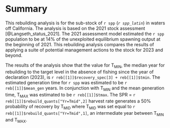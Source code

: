 # Summary{-}

This rebuilding analysis is for the sub-stock of `r spp` (_`r spp_latin`_) in waters off California. The analysis is based on the 2021 stock assessment [@Langseth_status_2021]. The 2021 assessment model estimated the `r spp` population to be at 14% of the unexploited equilibrium spawning output at the beginning of 2021. This rebuilding analysis compares the results of applying a suite of potential management actions to the stock for 2023 and beyond.

The results of the analysis show that the value for $\text{T}_\text{MIN}$, the median year for rebuilding to the target level in the absence of fishing since the year of declaration (2023), is `r reb[[1]]$recovery_spec[3] + reb[[1]]$tmin `. The estimated generation time for `r spp` was estimated to be `r reb[[1]]$mean_gen` years. In conjunction with $\text{T}_\text{MIN}$ and the mean generation time, $\text{T}_\text{MAX}$ was estimated to be `r reb[[1]]$tmax `. The SPR = `r reb[[1]]$rebuild_quants["Yr=Tmid",2]` harvest rate generates a 50% probability of recovery by $\text{T}_\text{MID}$ where $\text{T}_\text{MID}$ was set equal to `r reb[[1]]$rebuild_quants["Yr=Tmid",1]`, an intermediate year between $\text{T}_\text{MIN}$ and $\text{T}_\text{MAX}$.
